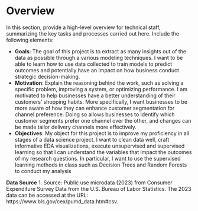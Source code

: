 # Overview

In this section, provide a high-level overview for technical staff, summarizing the key tasks and processes carried out here. Include the following elements:

- **Goals**: The goal of this project is to extract as many insights out of the data as possible through a various modeling techniques. I want to be able to learn how to use data collected to train models to predict outcomes and potentially have an impact on how business conduct strategic decision-making. 
- **Motivation**: Explain the reasoning behind the work, such as solving a specific problem, improving a system, or optimizing performance. I am motivated to help businesses have a better understanding of their customers' shopping habits. More specifically, I want businesses to be more aware of how they can enhance customer segmentation for channel preference. Doing so allows businesses to identify which customer segments prefer one channel over the other, and changes can be made tailor delivery channels more effectively.
- **Objectives**: My object for this project is to improve my proficiency in all stages of a data science project. I want to clean data well, craft informative EDA visualizations, execute unsupervised and supervised learning so that I can understand the variables that impact the outcomes of my research questions. In particular, I want to use the supervised learning methods in class such as Decision Trees and Random Forests to conduct my analysis



**Data Source**
1. Source: Public use microdata (2023) from Consumer Expenditure Survey Data from the U.S. Bureau of Labor Statistics. 
The 2023 data can be accessed at the URL: https://www.bls.gov/cex/pumd_data.htm#csv.  




